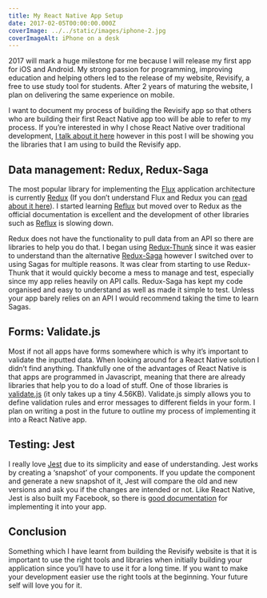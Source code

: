 ```yaml
---
title: My React Native App Setup
date: 2017-02-05T00:00:00.000Z
coverImage: ../../static/images/iphone-2.jpg
coverImageAlt: iPhone on a desk
---
```


2017 will mark a huge milestone for me because I will release my first app for iOS and Android. My strong passion for programming, improving education and helping others led to the release of my website, Revisify, a free to use study tool for students. After 2 years of maturing the website, I plan on delivering the same experience on mobile.

I want to document my process of building the Revisify app so that others who are building their first React Native app too will be able to refer to my process. If you’re interested in why I chose React Native over traditional development, [I talk about it here](https://blog.revisify.com/5-reasons-why-i-chose-react-native-over-traditional-app-development-3de18e208b8a#.m0wqbypjm) however in this post I will be showing you the libraries that I am using to build the Revisify app.

## Data management: Redux, Redux-Saga

The most popular library for implementing the [Flux](https://facebook.github.io/flux/) application architecture is currently [Redux](http://redux.js.org/) (If you don’t understand Flux and Redux you can [read about it here](https://blog.revisify.com/using-redux-with-react-native-9d07381507fe#.oku5fl6xp)). I started learning [Reflux](https://github.com/reflux/refluxjs) but moved over to Redux as the official documentation is excellent and the development of other libraries such as [Reflux](https://github.com/reflux/refluxjs) is slowing down.

Redux does not have the functionality to pull data from an API so there are libraries to help you do that. I began using [Redux-Thunk](https://github.com/gaearon/redux-thunk) since it was easier to understand than the alternative [Redux-Saga](https://github.com/redux-saga/redux-saga) however I switched over to using Sagas for multiple reasons. It was clear from starting to use Redux-Thunk that it would quickly become a mess to manage and test, especially since my app relies heavily on API calls. Redux-Saga has kept my code organised and easy to understand as well as made it simple to test. Unless your app barely relies on an API I would recommend taking the time to learn Sagas.

## Forms: Validate.js

Most if not all apps have forms somewhere which is why it’s important to validate the inputted data. When looking around for a React Native solution I didn’t find anything. Thankfully one of the advantages of React Native is that apps are programmed in Javascript, meaning that there are already libraries that help you to do a load of stuff. One of those libraries is [validate.js](https://validatejs.org/) (it only takes up a tiny 4.56KB). Validate.js simply allows you to define validation rules and error messages to different fields in your form. I plan on writing a post in the future to outline my process of implementing it into a React Native app.

## Testing: Jest

I really love [Jest](https://facebook.github.io/jest/) due to its simplicity and ease of understanding. Jest works by creating a ‘snapshot’ of your components. If you update the component and generate a new snapshot of it, Jest will compare the old and new versions and ask you if the changes are intended or not. Like React Native, Jest is also built my Facebook, so there is [good documentation](https://facebook.github.io/jest/docs/tutorial-react-native.html#content) for implementing it into your app.

## Conclusion

Something which I have learnt from building the Revisify website is that it is important to use the right tools and libraries when initially building your application since you’ll have to use it for a long time. If you want to make your development easier use the right tools at the beginning. Your future self will love you for it.
